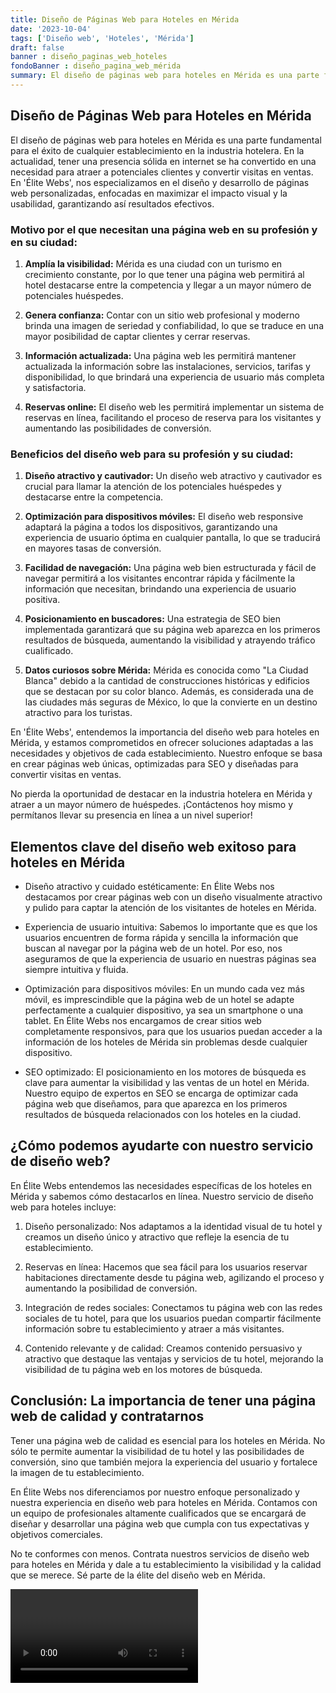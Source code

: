 ```yaml
---
title: Diseño de Páginas Web para Hoteles en Mérida
date: '2023-10-04'
tags: ['Diseño web', 'Hoteles', 'Mérida']
draft: false
banner : diseño_paginas_web_hoteles
fondoBanner : diseño_pagina_web_mérida
summary: El diseño de páginas web para hoteles en Mérida es una parte fundamental para el éxito de cualquier establecimiento en la industria hotelera. En la actualidad, tener una presencia sólida en internet se ha convertido en una necesidad para atraer a potenciales clientes y convertir visitas en ventas. En 'Élite Webs', nos especializamos en el diseño y desarrollo de páginas web personalizadas, enfocadas en maximizar el impacto visual y la usabilidad, garantizando así resultados efectivos.
---
```


## Diseño de Páginas Web para Hoteles en Mérida

El diseño de páginas web para hoteles en Mérida es una parte fundamental para el éxito de cualquier establecimiento en la industria hotelera. En la actualidad, tener una presencia sólida en internet se ha convertido en una necesidad para atraer a potenciales clientes y convertir visitas en ventas. En 'Élite Webs', nos especializamos en el diseño y desarrollo de páginas web personalizadas, enfocadas en maximizar el impacto visual y la usabilidad, garantizando así resultados efectivos.

### Motivo por el que necesitan una página web en su profesión y en su ciudad:

1. **Amplía la visibilidad:** Mérida es una ciudad con un turismo en crecimiento constante, por lo que tener una página web permitirá al hotel destacarse entre la competencia y llegar a un mayor número de potenciales huéspedes.

2. **Genera confianza:** Contar con un sitio web profesional y moderno brinda una imagen de seriedad y confiabilidad, lo que se traduce en una mayor posibilidad de captar clientes y cerrar reservas.

3. **Información actualizada:** Una página web les permitirá mantener actualizada la información sobre las instalaciones, servicios, tarifas y disponibilidad, lo que brindará una experiencia de usuario más completa y satisfactoria.

4. **Reservas online:** El diseño web les permitirá implementar un sistema de reservas en línea, facilitando el proceso de reserva para los visitantes y aumentando las posibilidades de conversión.

### Beneficios del diseño web para su profesión y su ciudad:

1. **Diseño atractivo y cautivador:** Un diseño web atractivo y cautivador es crucial para llamar la atención de los potenciales huéspedes y destacarse entre la competencia.

2. **Optimización para dispositivos móviles:** El diseño web responsive adaptará la página a todos los dispositivos, garantizando una experiencia de usuario óptima en cualquier pantalla, lo que se traducirá en mayores tasas de conversión.

3. **Facilidad de navegación:** Una página web bien estructurada y fácil de navegar permitirá a los visitantes encontrar rápida y fácilmente la información que necesitan, brindando una experiencia de usuario positiva.

4. **Posicionamiento en buscadores:** Una estrategia de SEO bien implementada garantizará que su página web aparezca en los primeros resultados de búsqueda, aumentando la visibilidad y atrayendo tráfico cualificado.

5. **Datos curiosos sobre Mérida:** Mérida es conocida como "La Ciudad Blanca" debido a la cantidad de construcciones históricas y edificios que se destacan por su color blanco. Además, es considerada una de las ciudades más seguras de México, lo que la convierte en un destino atractivo para los turistas.

En 'Élite Webs', entendemos la importancia del diseño web para hoteles en Mérida, y estamos comprometidos en ofrecer soluciones adaptadas a las necesidades y objetivos de cada establecimiento. Nuestro enfoque se basa en crear páginas web únicas, optimizadas para SEO y diseñadas para convertir visitas en ventas.

No pierda la oportunidad de destacar en la industria hotelera en Mérida y atraer a un mayor número de huéspedes. ¡Contáctenos hoy mismo y permítanos llevar su presencia en línea a un nivel superior!

<GifSeo />

<Cta />

## Elementos clave del diseño web exitoso para hoteles en Mérida

- Diseño atractivo y cuidado estéticamente: En Élite Webs nos destacamos por crear páginas web con un diseño visualmente atractivo y pulido para captar la atención de los visitantes de hoteles en Mérida.

- Experiencia de usuario intuitiva: Sabemos lo importante que es que los usuarios encuentren de forma rápida y sencilla la información que buscan al navegar por la página web de un hotel. Por eso, nos aseguramos de que la experiencia de usuario en nuestras páginas sea siempre intuitiva y fluida.

- Optimización para dispositivos móviles: En un mundo cada vez más móvil, es imprescindible que la página web de un hotel se adapte perfectamente a cualquier dispositivo, ya sea un smartphone o una tablet. En Élite Webs nos encargamos de crear sitios web completamente responsivos, para que los usuarios puedan acceder a la información de los hoteles de Mérida sin problemas desde cualquier dispositivo.

- SEO optimizado: El posicionamiento en los motores de búsqueda es clave para aumentar la visibilidad y las ventas de un hotel en Mérida. Nuestro equipo de expertos en SEO se encarga de optimizar cada página web que diseñamos, para que aparezca en los primeros resultados de búsqueda relacionados con los hoteles en la ciudad.

## ¿Cómo podemos ayudarte con nuestro servicio de diseño web?

En Élite Webs entendemos las necesidades específicas de los hoteles en Mérida y sabemos cómo destacarlos en línea. Nuestro servicio de diseño web para hoteles incluye:

1. Diseño personalizado: Nos adaptamos a la identidad visual de tu hotel y creamos un diseño único y atractivo que refleje la esencia de tu establecimiento.

2. Reservas en línea: Hacemos que sea fácil para los usuarios reservar habitaciones directamente desde tu página web, agilizando el proceso y aumentando la posibilidad de conversión.

3. Integración de redes sociales: Conectamos tu página web con las redes sociales de tu hotel, para que los usuarios puedan compartir fácilmente información sobre tu establecimiento y atraer a más visitantes.

4. Contenido relevante y de calidad: Creamos contenido persuasivo y atractivo que destaque las ventajas y servicios de tu hotel, mejorando la visibilidad de tu página web en los motores de búsqueda.

## Conclusión: La importancia de tener una página web de calidad y contratarnos

Tener una página web de calidad es esencial para los hoteles en Mérida. No sólo te permite aumentar la visibilidad de tu hotel y las posibilidades de conversión, sino que también mejora la experiencia del usuario y fortalece la imagen de tu establecimiento.

En Élite Webs nos diferenciamos por nuestro enfoque personalizado y nuestra experiencia en diseño web para hoteles en Mérida. Contamos con un equipo de profesionales altamente cualificados que se encargará de diseñar y desarrollar una página web que cumpla con tus expectativas y objetivos comerciales.

No te conformes con menos. Contrata nuestros servicios de diseño web para hoteles en Mérida y dale a tu establecimiento la visibilidad y la calidad que se merece. Sé parte de la élite del diseño web en Mérida.

<Video />

<CtaBot job='Hoteles' city='Mérida'/>

<Gmaps query='Mérida+españa+maps' />
